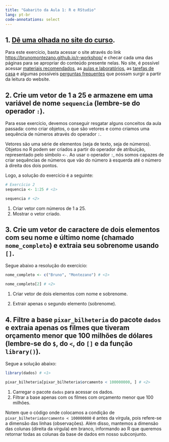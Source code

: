 ```yaml
---
title: "Gabarito da Aula 1: R e RStudio"
lang: pt-br
code-annotations: select
---
```


## 1. [Dê uma olhada no site do curso](https://brunomontezano.github.io/r-workshop/).

Para este exercício, basta acessar o site através do link
[https://brunomontezano.github.io/r-workshop/](https://brunomontezano.github.io/r-workshop/) e checar cada uma das páginas
para se apropriar do conteúdo presente nelas. No site, é
possível acessar [materiais recomendados](materiais.html),
as [aulas e laboratórios](aulas_e_laboratios.html),
as [tarefas de casa](tarefas_de_casa.html) e algumas
possíveis [perguntas frequentes](perguntas_frequentes.html)
que possam surgir a partir da leitura do website.

## 2. Crie um vetor de 1 a 25 e armazene em uma variável de nome `sequencia` (lembre-se do operador `:`).

Para esse exercício, devemos conseguir resgatar alguns
conceitos da aula passada: como criar objetos, o que são
vetores e como criamos uma sequência de números através
do operador `:`.

Vetores são uma série de elementos (seja de texto, seja
de números).
Objetos no R podem ser criados a partir do operador de
atribuição, representado pelo símbolo `<-`. Ao usar o
operador `:`, nós somos capazes de criar sequências de
números que vão do número à esquerda até o número à direita
dos dois pontos.

Logo, a solução do exercício é a seguinte:

```r
# Exercício 2
sequencia <- 1:25 # <1>

sequencia # <2>
```

1. Criar vetor com números de 1 a 25.
2. Mostrar o vetor criado.
  
## 3. Crie um vetor de caractere de dois elementos com seu nome e último nome (chamado `nome_completo`) e extraia seu sobrenome usando `[]`.

Segue abaixo a resolução do exercício:

```r
nome_completo <- c("Bruno", "Montezano") # <1>

nome_completo[2] # <2>
```

1. Criar vetor de dois elementos com nome e sobrenome.

2. Extrair apenas o segundo elemento (sobrenome).

## 4. Filtre a base `pixar_bilheteria` do pacote `dados`  e extraia apenas os filmes que tiveram orçamento menor que 100 milhões de dólares (lembre-se do `$`, do `<`, do `[]` e da função `library()`).

Segue a solução abaixo:

```r
library(dados) # <1>

pixar_bilheteria[pixar_bilheteria$orcamento < 100000000, ] # <2>
```

1. Carregar o pacote `dados` para acessar os dados.
2. Filtrar a base apenas com os filmes com orçamento menor que 100 milhões.

Notem que o código onde colocamos a condição de
`pixar_bilheteria$orcamento < 100000000` é antes da vírgula,
pois refere-se a dimensão das linhas (observações). Além disso,
mantemos a dimensão das colunas (direita da vírgula) em branco,
informando ao R que queremos retornar todas as colunas da base
de dados em nosso subconjunto.